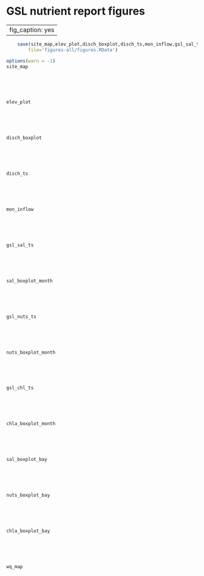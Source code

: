 # GSL nutrient report figures {#figures}

---
fig_caption: yes
---

```r
	save(site_map,elev_plot,disch_boxplot,disch_ts,mon_inflow,gsl_sal_ts,sal_boxplot_month,gsl_nuts_ts,nuts_boxplot_month,gsl_chl_ts,chla_boxplot_month,sal_boxplot_bay,nuts_boxplot_bay,chla_boxplot_bay,wq_map,
		file='figures-all/figures.RData')
```


```r
options(warn = -1)
site_map
```
<br>
<br>
<br>

```r
elev_plot
```
<br>
<br>
<br>

```r
disch_boxplot
```
<br>
<br>
<br>

```r
disch_ts
```
<br>
<br>
<br>

```r
mon_inflow
```
<br>
<br>
<br>

```r
gsl_sal_ts
```
<br>
<br>
<br>

```r
sal_boxplot_month
```
<br>
<br>
<br>

```r
gsl_nuts_ts
```
<br>
<br>
<br>

```r
nuts_boxplot_month
```
<br>
<br>
<br>

```r
gsl_chl_ts
```
<br>
<br>
<br>

```r
chla_boxplot_month
```
<br>
<br>
<br>

```r
sal_boxplot_bay
```
<br>
<br>
<br>

```r
nuts_boxplot_bay
```
<br>
<br>
<br>

```r
chla_boxplot_bay
```
<br>
<br>
<br>

```r
wq_map
```
<br>
<br>
<br>


